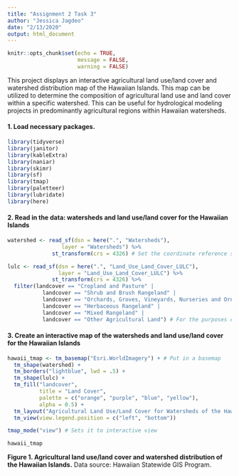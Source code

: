 ```yaml
---
title: "Assignment 2 Task 3"
author: "Jessica Jagdeo"
date: "2/13/2020"
output: html_document
---
```


```r
knitr::opts_chunk$set(echo = TRUE,
                      message = FALSE,
                      warning = FALSE)
```


This project displays an interactive agricultural land use/land cover and watershed distribution map of the Hawaiian Islands. This map can be utilized to determine the composition of agricultural land use and land cover within a specific watershed. This can be useful for hydrological modeling projects in predominantly agricultural regions within Hawaiian watersheds. 


#### 1. Load necessary packages.
```r

library(tidyverse)
library(janitor)
library(kableExtra)
library(naniar)
library(skimr)
library(sf)
library(tmap)
library(paletteer)
library(lubridate)
library(here)

```

#### 2. Read in the data: watersheds and land use/land cover for the Hawaiian Islands
```r

watershed <- read_sf(dsn = here(".", "Watersheds"),
                 layer = "Watersheds") %>% 
              st_transform(crs = 4326) # Set the coordinate reference system 

lulc <- read_sf(dsn = here(".", "Land_Use_Land_Cover_LULC"),
                layer = "Land_Use_Land_Cover_LULC") %>% 
              st_transform(crs = 4326) %>% 
  filter(landcover == "Cropland and Pasture" |
           landcover == "Shrub and Brush Rangeland" |
           landcover == "Orchards, Groves, Vineyards, Nurseries and Ornamental Horticultural Areas" |
           landcover == "Herbaceous Rangeland" |
           landcover == "Mixed Rangeland" |
           landcover == "Other Agricultural Land") # For the purposes of this map, interested in displaying rangeland and agricultural areas, so filtering out other land covers

```

#### 3. Create an interactive map of the watersheds and land use/land cover for the Hawaiian Islands

```r

hawaii_tmap <- tm_basemap("Esri.WorldImagery") + # Put in a basemap
  tm_shape(watershed) +
  tm_borders("lightblue", lwd = .5) +
  tm_shape(lulc) +
  tm_fill("landcover", 
          title = "Land Cover", 
          palette = c("orange", "purple", "blue", "yellow"), 
          alpha = 0.5) +
  tm_layout("Agricultural Land Use/Land Cover for Watersheds of the Hawaiian Islands") +
  tm_view(view.legend.position = c("left", "bottom"))

tmap_mode("view") # Sets it to interactive view

hawaii_tmap

```


**Figure 1. Agricultural land use/land cover and watershed distribution of the Hawaiian Islands.** Data source: Hawaiian Statewide GIS Program. 